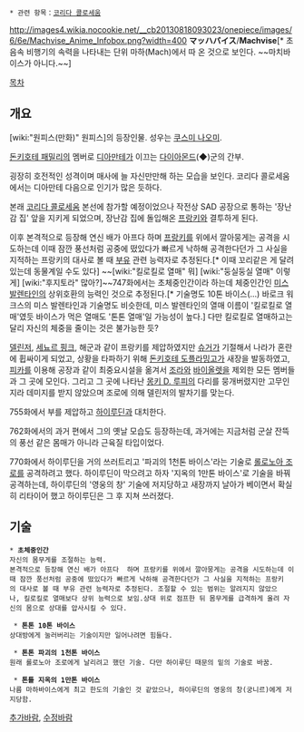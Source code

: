  * 관련 항목：[[코리다 콜로세움]]

http://images4.wikia.nocookie.net/__cb20130818093023/onepiece/images/6/6e/Machvise_Anime_Infobox.png?width=400
'''マッハバイス'''/'''Machvise'''[* 초음속 비행기의 속력을 나타내는 단위 마하(Mach)에서 따 온 것으로 보인다. ~~마치바이스가 아니다.~~]

[[목차]]

== 개요 ==
[wiki:"원피스(만화)" 원피스]의 등장인물. 성우는 [[쿠스미 나오미]].

[[돈키호테 패밀리]]의 멤버로 [[디아만테]]가 이끄는 [[다이아몬드]](◆)군의 간부.

굉장히 호전적인 성격이며 매사에 늘 자신만만해 하는 모습을 보인다. 코리다 콜로세움에서는 디아만테 다음으로 인기가 많은 듯하다.

본래 [[코리다 콜로세움]] 본선에 참가할 예정이었으나 작전상 SAD 공장으로 통하는 '장난감 집' 앞을 지키게 되었으며, 장난감 집에 돌입해온 [[프랑키]]와 결투하게 된다.

이후 본격적으로 등장해 연신 배가 아프다 하며 [[프랑키]]를 위에서 깔아뭉게는 공격을 시도하는데 이때 잠깐 풍선처럼 공중에 떴있다가 빠르게 낙하해 공격한다던가 그 사실을 지적하는 프랑키의 대사로 볼 때 [[부유]] 관련 능력자로 추정된다.[* 이때 꼬리같은 게 달려있는데 동물계일 수도 있다] ~~[wiki:"킬로킬로 열매" 뭐] [wiki:"둥실둥실 열매" 이렇게] [wiki:"후지토라" 많아?]~~747화에서는 초체중인간이라 하는데 체중인간인 [[미스 발렌타인]]의 상위호환의 능력인 것으로 추정된다.[* 기술명도 10톤 바이스(...) 바로크 워크스의 미스 발렌타인과 기술명도 비슷한데, 미스 발렌타인의 열매 이름이 '킬로킬로 열매'였듯 바이스가 먹은 열매도 '톤톤 열매'일 가능성이 높다.] 다만 킬로킬로 열매하고는 달리 자신의 체중을 줄이는 것은 불가능한 듯?

[[델린저(원피스)|델린저]], [[세뇨르 핑크]], 해군과 같이 프랑키를 제압하였지만 [[슈거]]가 기절해서 나라가 혼란에 휩싸이게 되었고, 상황을 타파하기 위해 [[돈키호테 도플라밍고]]가 새장을 발동하였고, [[피카]]를 이용해 공장과 같이 최중요시설을 옮겨서 [[조라]]와 [[바이올렛(원피스)|바이올렛]]을 제외한 모든 멤버들과 그 곳에 모인다. 그리고 그 곳에 나타난 [[몽키 D. 루피]]의 다리를 뭉개버렸지만 고무인지라 데미지를 받지 않았으며 조로에 의해 델린저의 발차기를 맞는다.  

755화에서 부를 제압하고 [[하이루딘]]과 대치한다.

762화에서의 과거 편에서 그의 옛날 모습도 등장하는데, 과거에는 지금처럼 군살 잔뜩의 풍선 같은 몸매가 아니라 근육질 타입이었다. 

770화에서 하이루딘을 거의 쓰러트리고 '파괴의 1천톤 바이스'라는 기술로 [[롤로노아 조로]]를 공격하려고 했다. 하이루딘이 막으려고 하자 '지옥의 1만톤 바이스'로 기술을 바꿔 공격하는데, 하이루딘의 '영웅의 창' 기술에 저지당하고 새장까지 날아가 베이면서 확실히 리타이어 했고 하이루딘은 그 후 지쳐 쓰러졌다.

== 기술 ==
 * '''초체중인간'''
 자신의 몸무게를 조절하는 능력.
 본격적으로 등장해 연신 배가 아프다  하며 프랑키를 위에서 깔아뭉게는 공격을 시도하는데 이때 잠깐 풍선처럼 공중에 떴있다가 빠르게 낙하해 공격한다던가 그 사실을 지적하는 프랑키의 대사로 볼 때 부유 관련 능력자로 추정된다. 조절할 수 있는 범위는 알려지지 않았으나, 킬로킬로 열매보다 상위 능력으로 보임.상대 위로 점프한 뒤 몸무게를 급격하게 올려 자신의 몸으로 상대를 압사시킬 수 있다.

  * '''톤톤 10톤 바이스'''
 상대방에게 눌러버리는 기술이지만 일어나려면 힘들다.

  * '''톤톤 파괴의 1천톤 바이스'''
 원래 롤로노아 조로에게 날리려고 했던 기술. 다만 하이루딘 때문의 밑의 기술로 바꿈.

  * '''톤톹 지옥의 1만톤 바이스'''
 나름 마하바이스에게 최고 한도의 기술인 것 같았으나, 하이루딘의 영웅의 창(궁니르)에게 저지당함.
 

[[추가바람]], [[수정바람]]
